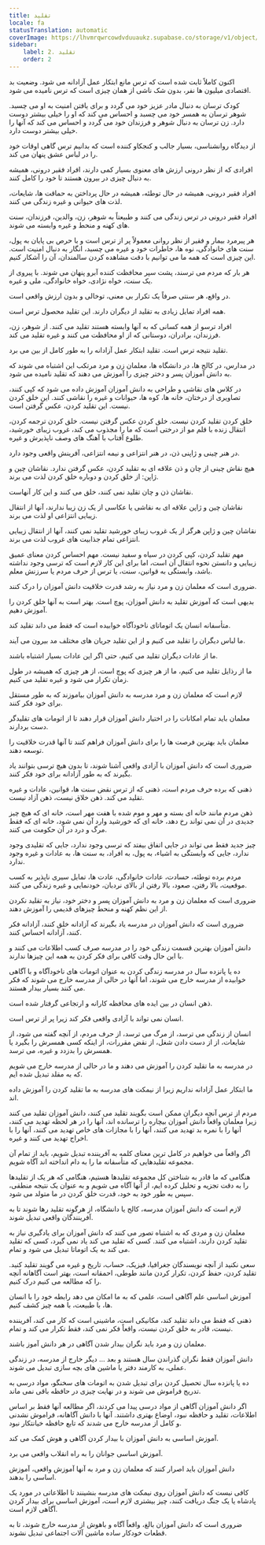 ```yaml
---
title: تقلید
locale: fa
statusTranslation: automatic
coverImage: https://lhvmrqwrcowdvduuaukz.supabase.co/storage/v1/object/public/strapi-uploads/small_cover-educacion-fundamental.webp-2d51a7828a2b1309555be27f7e2a61a0.webp
sidebar:
    label: 2. تقلید
    order: 2
---
```

اکنون کاملاً ثابت شده است که ترس مانع ابتکار عمل آزادانه می شود. وضعیت بد اقتصادی میلیون ها نفر، بدون شک ناشی از همان چیزی است که ترس نامیده می شود.

کودک ترسان به دنبال مادر عزیز خود می گردد و برای یافتن امنیت به او می چسبد. شوهر ترسان به همسر خود می چسبد و احساس می کند که او را خیلی بیشتر دوست دارد. زن ترسان به دنبال شوهر و فرزندان خود می گردد و احساس می کند که آنها را خیلی بیشتر دوست دارد.

از دیدگاه روانشناسی، بسیار جالب و کنجکاو کننده است که بدانیم ترس گاهی اوقات خود را در لباس عشق پنهان می کند.

افرادی که از نظر درونی ارزش های معنوی بسیار کمی دارند، افراد فقیر درونی، همیشه به دنبال چیزی در بیرون هستند تا خود را کامل کنند.

افراد فقیر درونی، همیشه در حال توطئه، همیشه در حال پرداختن به حماقت ها، شایعات، لذت های حیوانی و غیره زندگی می کنند.

افراد فقیر درونی در ترس زندگی می کنند و طبیعتاً به شوهر، زن، والدین، فرزندان، سنت های کهنه و منحط و غیره وابسته می شوند.

هر پیرمرد بیمار و فقیر از نظر روانی معمولاً پر از ترس است و با حرص بی پایان به پول، سنت های خانوادگی، نوه ها، خاطرات خود و غیره می چسبد، انگار به دنبال امنیت است. این چیزی است که همه ما می توانیم با دقت مشاهده کردن سالمندان، آن را آشکار کنیم.

هر بار که مردم می ترسند، پشت سپر محافظت کننده آبرو پنهان می شوند. با پیروی از یک سنت، خواه نژادی، خواه خانوادگی، ملی و غیره.

در واقع، هر سنتی صرفاً یک تکرار بی معنی، توخالی و بدون ارزش واقعی است.

همه افراد تمایل زیادی به تقلید از دیگران دارند. این تقلید محصول ترس است.

افراد ترسو از همه کسانی که به آنها وابسته هستند تقلید می کنند. از شوهر، زن، فرزندان، برادران، دوستانی که از او محافظت می کنند و غیره تقلید می کند.

تقلید نتیجه ترس است. تقلید ابتکار عمل آزادانه را به طور کامل از بین می برد.

در مدارس، در کالج ها، در دانشگاه ها، معلمان زن و مرد مرتکب این اشتباه می شوند که به دانش آموزان پسر و دختر چیزی را آموزش می دهند که تقلید نامیده می شود.

در کلاس های نقاشی و طراحی به دانش آموزان آموزش داده می شود که کپی کنند، تصاویری از درختان، خانه ها، کوه ها، حیوانات و غیره را نقاشی کنند. این خلق کردن نیست. این تقلید کردن، عکس گرفتن است.

خلق کردن تقلید کردن نیست. خلق کردن عکس گرفتن نیست. خلق کردن ترجمه کردن، انتقال زنده با قلم مو از درختی است که ما را مجذوب می کند، غروب زیبای خورشید، طلوع آفتاب با آهنگ های وصف ناپذیرش و غیره.

در هنر چینی و ژاپنی ذن، در هنر انتزاعی و نیمه انتزاعی، آفرینش واقعی وجود دارد.

هیچ نقاش چینی از چان و ذن علاقه ای به تقلید کردن، عکس گرفتن ندارد. نقاشان چین و ژاپن: از خلق کردن و دوباره خلق کردن لذت می برند.

نقاشان ذن و چان تقلید نمی کنند، خلق می کنند و این کار آنهاست.

نقاشان چین و ژاپن علاقه ای به نقاشی یا عکاسی از یک زن زیبا ندارند، آنها از انتقال زیبایی انتزاعی او لذت می برند.

نقاشان چین و ژاپن هرگز از یک غروب زیبای خورشید تقلید نمی کنند، آنها از انتقال زیبایی انتزاعی تمام جذابیت های غروب لذت می برند.

مهم تقلید کردن، کپی کردن در سیاه و سفید نیست. مهم احساس کردن معنای عمیق زیبایی و دانستن نحوه انتقال آن است، اما برای این کار لازم است که ترسی وجود نداشته باشد، وابستگی به قوانین، سنت، یا ترس از حرف مردم یا سرزنش معلم.

ضروری است که معلمان زن و مرد نیاز به رشد قدرت خلاقیت دانش آموزان را درک کنند.

بدیهی است که آموزش تقلید به دانش آموزان، پوچ است. بهتر است به آنها خلق کردن را آموزش دهیم.

متأسفانه انسان یک اتوماتای ناخودآگاه خوابیده است که فقط می داند تقلید کند.

ما لباس دیگران را تقلید می کنیم و از این تقلید جریان های مختلف مد بیرون می آیند.

ما از عادات دیگران تقلید می کنیم، حتی اگر این عادات بسیار اشتباه باشند.

ما از رذایل تقلید می کنیم، ما از هر چیزی که پوچ است، از هر چیزی که همیشه در طول زمان تکرار می شود و غیره تقلید می کنیم.

لازم است که معلمان زن و مرد مدرسه به دانش آموزان بیاموزند که به طور مستقل برای خود فکر کنند.

معلمان باید تمام امکانات را در اختیار دانش آموزان قرار دهند تا از اتومات های تقلیدگر دست بردارند.

معلمان باید بهترین فرصت ها را برای دانش آموزان فراهم کنند تا آنها قدرت خلاقیت را توسعه دهند.

ضروری است که دانش آموزان با آزادی واقعی آشنا شوند، تا بدون هیچ ترسی بتوانند یاد بگیرند که به طور آزادانه برای خود فکر کنند.

ذهنی که برده حرف مردم است، ذهنی که از ترس نقض سنت ها، قوانین، عادات و غیره تقلید می کند. ذهن خلاق نیست، ذهن آزاد نیست.

ذهن مردم مانند خانه ای بسته و مهر و موم شده با هفت مهر است، خانه ای که هیچ چیز جدیدی در آن نمی تواند رخ دهد، خانه ای که خورشید وارد آن نمی شود، خانه ای که فقط مرگ و درد در آن حکومت می کنند.

چیز جدید فقط می تواند در جایی اتفاق بیفتد که ترسی وجود ندارد، جایی که تقلیدی وجود ندارد، جایی که وابستگی به اشیاء، به پول، به افراد، به سنت ها، به عادات و غیره وجود ندارد.

مردم برده توطئه، حسادت، عادات خانوادگی، عادت ها، تمایل سیری ناپذیر به کسب موقعیت، بالا رفتن، صعود، بالا رفتن از بالای نردبان، خودنمایی و غیره زندگی می کنند.

ضروری است که معلمان زن و مرد به دانش آموزان پسر و دختر خود، نیاز به تقلید نکردن از این نظم کهنه و منحط چیزهای قدیمی را آموزش دهند.

ضروری است که دانش آموزان در مدرسه یاد بگیرند که آزادانه خلق کنند، آزادانه فکر کنند، آزادانه احساس کنند.

دانش آموزان بهترین قسمت زندگی خود را در مدرسه صرف کسب اطلاعات می کنند و با این حال وقت کافی برای فکر کردن به همه این چیزها ندارند.

ده یا پانزده سال در مدرسه زندگی کردن به عنوان اتومات های ناخودآگاه و با آگاهی خوابیده از مدرسه خارج می شوند، اما آنها در حالی از مدرسه خارج می شوند که فکر می کنند بسیار بیدار هستند.

ذهن انسان در بین ایده های محافظه کارانه و ارتجاعی گرفتار شده است.

انسان نمی تواند با آزادی واقعی فکر کند زیرا پر از ترس است.

انسان از زندگی می ترسد، از مرگ می ترسد، از حرف مردم، از آنچه گفته می شود، از شایعات، از از دست دادن شغل، از نقض مقررات، از اینکه کسی همسرش را بگیرد یا همسرش را بدزدد و غیره، می ترسد.

در مدرسه به ما تقلید کردن را آموزش می دهند و ما در حالی از مدرسه خارج می شویم که به مقلد تبدیل شده ایم.

ما ابتکار عمل آزادانه نداریم زیرا از نیمکت های مدرسه به ما تقلید کردن را آموزش داده اند.

مردم از ترس آنچه دیگران ممکن است بگویند تقلید می کنند، دانش آموزان تقلید می کنند زیرا معلمان واقعاً دانش آموزان بیچاره را ترسانده اند، آنها را در هر لحظه تهدید می کنند، آنها را با نمره بد تهدید می کنند، آنها را با مجازات های خاص تهدید می کنند، آنها را با اخراج تهدید می کنند و غیره.

اگر واقعاً می خواهیم در کامل ترین معنای کلمه به آفریننده تبدیل شویم، باید از تمام آن مجموعه تقلیدهایی که متأسفانه ما را به دام انداخته اند آگاه شویم.

هنگامی که ما قادر به شناختن کل مجموعه تقلیدها هستیم، هنگامی که هر یک از تقلیدها را به دقت تجزیه و تحلیل کرده ایم، از آنها آگاه می شویم و به عنوان یک نتیجه منطقی، سپس به طور خود به خود، قدرت خلق کردن در ما متولد می شود.

لازم است که دانش آموزان مدرسه، کالج یا دانشگاه، از هرگونه تقلید رها شوند تا به آفرینندگان واقعی تبدیل شوند.

معلمان زن و مردی که به اشتباه تصور می کنند که دانش آموزان برای یادگیری نیاز به تقلید کردن دارند، اشتباه می کنند. کسی که تقلید می کند یاد نمی گیرد، کسی که تقلید می کند به یک اتوماتا تبدیل می شود و تمام.

سعی نکنید از آنچه نویسندگان جغرافیا، فیزیک، حساب، تاریخ و غیره می گویند تقلید کنید. تقلید کردن، حفظ کردن، تکرار کردن مانند طوطی، احمقانه است، بهتر است آگاهانه آنچه را که مطالعه می کنیم درک کنیم.

آموزش اساسی علم آگاهی است، علمی که به ما امکان می دهد رابطه خود را با انسان ها، با طبیعت، با همه چیز کشف کنیم.

ذهنی که فقط می داند تقلید کند، مکانیکی است، ماشینی است که کار می کند، آفریننده نیست، قادر به خلق کردن نیست، واقعاً فکر نمی کند، فقط تکرار می کند و تمام.

معلمان زن و مرد باید نگران بیدار شدن آگاهی در هر دانش آموز باشند.

دانش آموزان فقط نگران گذراندن سال هستند و بعد ... دیگر خارج از مدرسه، در زندگی عملی، به کارمند دفتر یا ماشین های بچه سازی تبدیل می شوند.

ده یا پانزده سال تحصیل کردن برای تبدیل شدن به اتومات های سخنگو، مواد درسی به تدریج فراموش می شوند و در نهایت چیزی در حافظه باقی نمی ماند.

اگر دانش آموزان آگاهی از مواد درسی پیدا می کردند، اگر مطالعه آنها فقط بر اساس اطلاعات، تقلید و حافظه نبود، اوضاع بهتری داشتند. آنها با دانش آگاهانه، فراموش نشدنی و کامل از مدرسه خارج می شدند که تابع حافظه خیانتکار نبود.

آموزش اساسی به دانش آموزان با بیدار کردن آگاهی و هوش کمک می کند.

آموزش اساسی جوانان را به راه انقلاب واقعی می برد.

دانش آموزان باید اصرار کنند که معلمان زن و مرد به آنها آموزش واقعی، آموزش اساسی را بدهند.

کافی نیست که دانش آموزان روی نیمکت های مدرسه بنشینند تا اطلاعاتی در مورد یک پادشاه یا یک جنگ دریافت کنند، چیز بیشتری لازم است، آموزش اساسی برای بیدار کردن آگاهی لازم است.

ضروری است که دانش آموزان بالغ، واقعاً آگاه و باهوش از مدرسه خارج شوند، تا به قطعات خودکار ساده ماشین آلات اجتماعی تبدیل نشوند.

